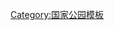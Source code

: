{{Navbox
| name  = 英国国家公园
| title = [[英国国家公园]]
| state = {{{state|autocollapse}}}
|listclass = hlist
| titlestyle = background:#abdb75;
| groupstyle = background:#bbeb85;
| belowstyle = background:#bbeb85;
| group1 = [[英格兰]]
| list1 =
* [[峰区|峰区国家公园]]（1951）
* [[湖区|湖区国家公园]]（1951）
* [[达特穆尔|达特穆尔国家公园]]（1951）
* [[北約克沼澤國家公園]]（1952）
* [[约克郡谷地|约克郡谷地国家公园]]（1954）
* [[埃克斯穆尔国家公园]]（1954）
* [[諾森伯蘭國家公園]]（1956）
* [[布罗兹湿地]]‡（1988）
* [[新森林国家公园]]（2005）
* [[南唐斯国家公园]]（2010）
| group2 = [[威尔士]]
| list2 =
* [[史诺多尼亚]]（1951）
* [[彭布羅克郡海岸線國家公園|彭布罗克郡海岸国家公园]]（1952）
* [[布雷肯比肯斯國家公園]]（1957）
| group3 = [[苏格兰]]
| list3 =
* [[羅夢湖和朝塞斯山國家公園]]（2002）
* [[凱恩戈姆山國家公園]]（2003）
| group4 = [[北爱尔兰]]
| list4 =
* [[蒙恩山脈]]†

| below = 括号内为建立年份，'''‡'''表示地位类似于国家公园，'''†'''表示提议中。
}}<noinclude>
{{collapsible option}}

[[Category:国家公园模板]]
</noinclude>